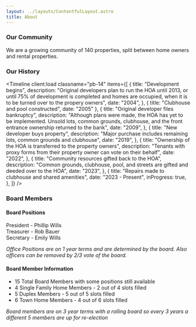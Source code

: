 ```yaml
---
layout: ../layouts/ContentfulLayout.astro
title: About
---
```



### Our Community

We are a growing community of 140 properties, split between home owners and rental properties.

### Our History

<Timeline
  client:load
  classname="pb-14"
  items={[
    {
      title: "Development begins",
      description:
        "Original developers plan to run the HOA until 2013, or until 75% of development is completed and homes are occupied, when it is to be turned over to the propery owners",
      date: "2004",
    },
    { title: "Clubhouse and pool constructed", date: "2005" },
    {
      title: "Original developer files bankruptcy",
      description:
        "Although plans were made, the HOA has yet to be implemented. Unsold lots, common grounds, clubhouse, and the front entrance ownership returned to the bank",
      date: "2009",
    },
    {
      title: "New developer buys property",
      description:
        "Major purchase includes remaining lots, common grounds and clubhouse",
      date: "2019",
    },
    {
      title: "Ownership of the HOA is transferred to the property owners",
      description:
        "Tenants with proxy forms from their property owner can vote on their behalf",
      date: "2022",
    },
    {
      title: "Community resources gifted back to the HOA",
      description:
        "Common grounds, clubhouse, pool, and streets are gifted and deeded over to the HOA",
      date: "2023",
    },
    {
      title: "Repairs made to clubhouse and shared amenities",
      date: "2023 - Present",
      inProgress: true,
    },
  ]}
/>

### Board Members

<div class="flex max-sm:flex-col gap-2">
<div>

#### Board Positions

President - Phillip Wills  
Treasurer - Rob Bauer  
Secretary - Emily Wills

_Office Positions are on 1 year terms and are determined by the board. Also officers can be removed by 2/3 vote of the board._

</div>
<div>

#### Board Member Information

- 15 Total Board Members with some positions still available
- 4 Single Family Home Members - 2 out of 4 slots filled
- 5 Duplex Members - 5 out of 5 slots filled
- 6 Town Home Members - 4 out of 6 slots filled

_Board members are on 3 year terms with a rolling board so every 3 years a different 5 members are up for re-election_

</div>
</div>
